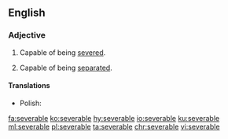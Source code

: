 ==English==

===Adjective===
{{en-adj}}

# Capable of being [[sever]]ed.
# {{label|en|legal|economics}} Capable of being [[separate]]d.

====Translations====
{{trans-top|capable of being severed}}
* Polish: {{t|pl|wypowiadalny|m}}
{{trans-mid}}
{{trans-bottom}}

[[fa:severable]]
[[ko:severable]]
[[hy:severable]]
[[io:severable]]
[[ku:severable]]
[[ml:severable]]
[[pl:severable]]
[[ta:severable]]
[[chr:severable]]
[[vi:severable]]